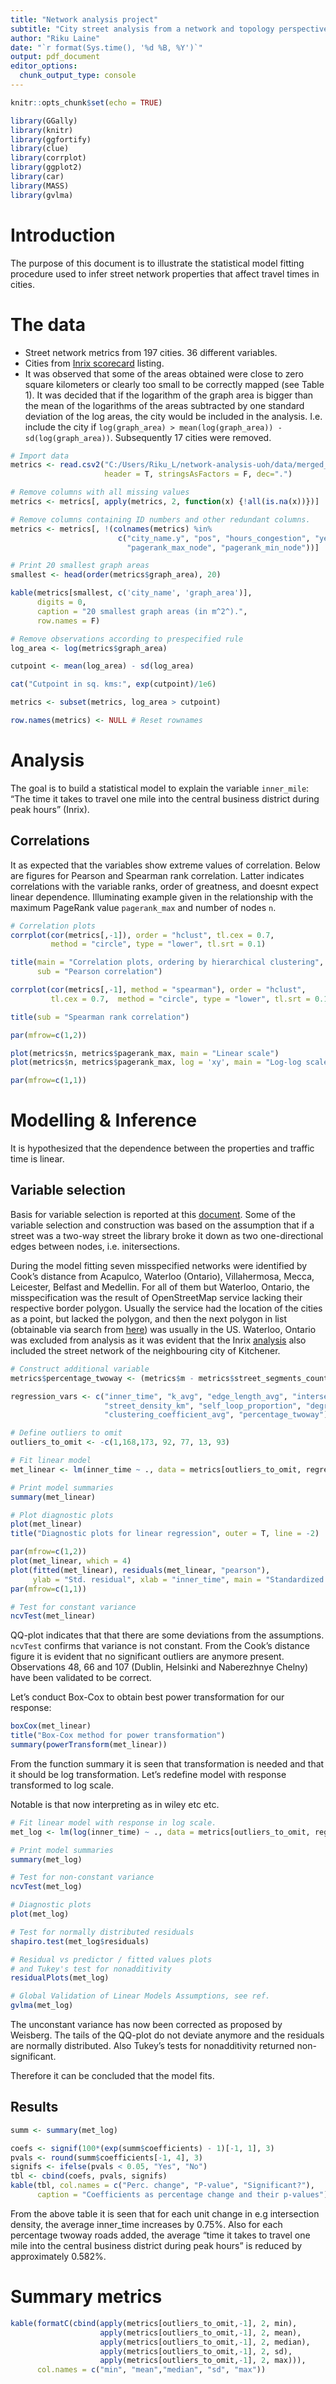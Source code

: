 ```yaml
---
title: "Network analysis project"
subtitle: "City street analysis from a network and topology perspective"
author: "Riku Laine"
date: "`r format(Sys.time(), '%d %B, %Y')`"
output: pdf_document
editor_options: 
  chunk_output_type: console
---
```


```r
knitr::opts_chunk$set(echo = TRUE)

library(GGally)
library(knitr)
library(ggfortify)
library(clue)
library(corrplot)
library(ggplot2)
library(car)
library(MASS)
library(gvlma)
```

# Introduction

The purpose of this document is to illustrate the statistical model fitting procedure used to infer street network properties that affect travel times in cities.

# The data

* Street network metrics from 197 cities. 36 different variables.
* Cities from [Inrix scorecard](http://inrix.com/scorecard/) listing.
* It was observed that some of the areas obtained were close to zero square kilometers or clearly too small to be correctly mapped (see Table 1). It was decided that if the logarithm of the graph area is bigger than the mean of the logarithms of the areas subtracted by one standard deviation of the log areas, the city would be included in the analysis. I.e. include the city if `log(graph_area) > mean(log(graph_area)) - sd(log(graph_area))`. Subsequently 17 cities were removed.


```r

# Import data
metrics <- read.csv2("C:/Users/Riku_L/network-analysis-uoh/data/merged_traffic_network_statistics.csv",
					 header = T, stringsAsFactors = F, dec=".")

# Remove columns with all missing values
metrics <- metrics[, apply(metrics, 2, function(x) {!all(is.na(x))})]

# Remove columns containing ID numbers and other redundant columns.
metrics <- metrics[, !(colnames(metrics) %in% 
					   	c("city_name.y", "pos", "hours_congestion", "year_change", "cost",
					   	  "pagerank_max_node", "pagerank_min_node"))]

# Print 20 smallest graph areas
smallest <- head(order(metrics$graph_area), 20)

kable(metrics[smallest, c('city_name', 'graph_area')],
	  digits = 0, 
	  caption = "20 smallest graph areas (in m^2^).",
	  row.names = F)

# Remove observations according to prespecified rule
log_area <- log(metrics$graph_area)

cutpoint <- mean(log_area) - sd(log_area)

cat("Cutpoint in sq. kms:", exp(cutpoint)/1e6)

metrics <- subset(metrics, log_area > cutpoint)

row.names(metrics) <- NULL # Reset rownames
```

# Analysis

The goal is to build a statistical model to explain the variable `inner_mile`: "The time it takes to travel one mile into the central business district during peak hours" (Inrix).

## Correlations

It as expected that the variables show extreme values of correlation. Below are figures for Pearson and Spearman rank correlation. Latter indicates correlations with the variable ranks, order of greatness, and doesnt expect linear dependence. Illuminating example given in the relationship with the maximum PageRank value `pagerank_max` and number of nodes `n`.

```r
# Correlation plots
corrplot(cor(metrics[,-1]), order = "hclust", tl.cex = 0.7, 
		 method = "circle", type = "lower", tl.srt = 0.1)

title(main = "Correlation plots, ordering by hierarchical clustering", 
	  sub = "Pearson correlation")

corrplot(cor(metrics[,-1], method = "spearman"), order = "hclust", 
		 tl.cex = 0.7,  method = "circle", type = "lower", tl.srt = 0.1)

title(sub = "Spearman rank correlation")

par(mfrow=c(1,2))

plot(metrics$n, metrics$pagerank_max, main = "Linear scale")
plot(metrics$n, metrics$pagerank_max, log = 'xy', main = "Log-log scale")

par(mfrow=c(1,1))
```

# Modelling & Inference

It is hypothesized that the dependence between the properties and traffic time is linear.

## Variable selection

Basis for variable selection is reported at this [document](https://github.com/ruathudo/network-analysis-uoh/blob/master/scripts/variable_selection.md). Some of the variable  selection and construction was based on the assumption that if a street was a two-way street the library broke it down as two one-directional edges between nodes, i.e. initersections.

During the model fitting seven misspecified networks were identified by Cook's distance from Acapulco, Waterloo (Ontario), Villahermosa, Mecca, Leicester, Belfast and Medellin. For all of them but Waterloo, Ontario, the misspecification was the result of OpenStreetMap service lacking their respective border polygon. Usually the service had the location of the cities as a point, but lacked the polygon, and then the next polygon in list (obtainable via search from [here](https://nominatim.openstreetmap.org/)) was usually in the US. Waterloo, Ontario was excluded from analysis as it was evident that the Inrix [analysis](http://inrix.com/scorecard-city/?city=Waterloo%2C%20ON&index=220) also included the street network of the neighbouring city of Kitchener.

```r

# Construct additional variable
metrics$percentage_twoway <- (metrics$m - metrics$street_segments_count) / metrics$street_segments_count * 100

regression_vars <- c("inner_time", "k_avg", "edge_length_avg", "intersection_density_km",
					 "street_density_km", "self_loop_proportion", "degree_centrality_avg",
					 "clustering_coefficient_avg", "percentage_twoway")

# Define outliers to omit
outliers_to_omit <- -c(1,168,173, 92, 77, 13, 93)

# Fit linear model
met_linear <- lm(inner_time ~ ., data = metrics[outliers_to_omit, regression_vars]) 

# Print model summaries
summary(met_linear)

# Plot diagnostic plots
plot(met_linear)
title("Diagnostic plots for linear regression", outer = T, line = -2)

par(mfrow=c(1,2))
plot(met_linear, which = 4)
plot(fitted(met_linear), residuals(met_linear, "pearson"),
	 ylab = "Std. residual", xlab = "inner_time", main = "Standardized residuals vs. response")
par(mfrow=c(1,1))

# Test for constant variance
ncvTest(met_linear)
```

QQ-plot indicates that that there are some deviations from the assumptions. `ncvTest` confirms that variance is not constant. From the Cook's distance figure it is evident that no significant outliers are anymore present. Observations 48, 66 and 107 (Dublin, Helsinki and Naberezhnye Chelny) have been validated to be correct.

Let's conduct Box-Cox to obtain best power transformation for our response:

```r
boxCox(met_linear)
title("Box-Cox method for power transformation")
summary(powerTransform(met_linear))
```

From the function summary it is seen that transformation is needed and that it should be log transformation. Let's redefine model with response transformed to log scale. 

Notable is that now interpreting as in wiley etc etc.

```r
# Fit linear model with response in log scale.
met_log <- lm(log(inner_time) ~ ., data = metrics[outliers_to_omit, regression_vars])

# Print model summaries
summary(met_log)

# Test for non-constant variance
ncvTest(met_log)

# Diagnostic plots
plot(met_log)

# Test for normally distributed residuals
shapiro.test(met_log$residuals)

# Residual vs predictor / fitted values plots
# and Tukey's test for nonadditivity
residualPlots(met_log)

# Global Validation of Linear Models Assumptions, see ref.
gvlma(met_log)

```

The unconstant variance has now been corrected as proposed by Weisberg. The tails of the QQ-plot do not deviate anymore and the residuals are normally distributed. Also Tukey's tests for nonadditivity returned non-significant.

Therefore it can be concluded that the model fits.

## Results



```r
summ <- summary(met_log)

coefs <- signif(100*(exp(summ$coefficients) - 1)[-1, 1], 3)
pvals <- round(summ$coefficients[-1, 4], 3)
signifs <- ifelse(pvals < 0.05, "Yes", "No")
tbl <- cbind(coefs, pvals, signifs)
kable(tbl, col.names = c("Perc. change", "P-value", "Significant?"),
	  caption = "Coefficients as percentage change and their p-values")
```


From the above table it is seen that for each unit change in e.g intersection density, the average inner_time increases by 0.75%. Also for each percentage twoway roads added, the average "time it takes to travel one mile into the central business district during peak hours" is reduced by approximately 0.582%.

# Summary metrics

```r


kable(formatC(cbind(apply(metrics[outliers_to_omit,-1], 2, min),
					apply(metrics[outliers_to_omit,-1], 2, mean),
					apply(metrics[outliers_to_omit,-1], 2, median),
					apply(metrics[outliers_to_omit,-1], 2, sd),
					apply(metrics[outliers_to_omit,-1], 2, max))),
	  col.names = c("min", "mean","median", "sd", "max"))
```
